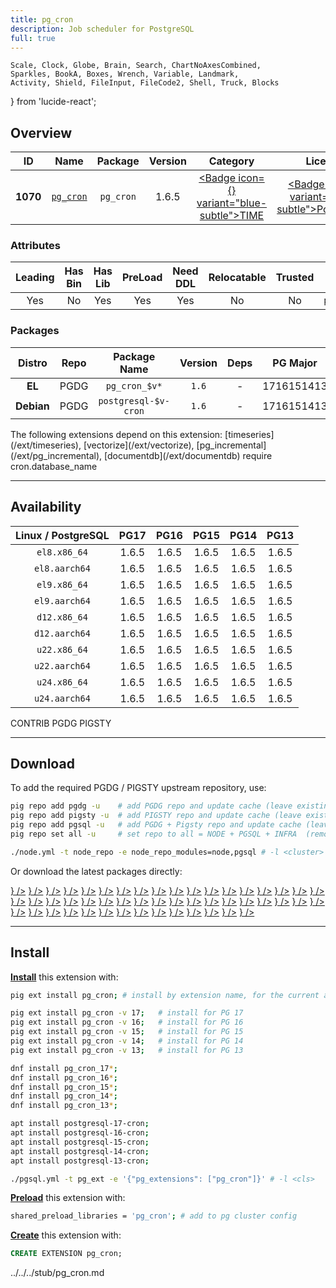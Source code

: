 ```yaml
---
title: pg_cron
description: Job scheduler for PostgreSQL
full: true
---
```


    Scale, Clock, Globe, Brain, Search, ChartNoAxesCombined,
    Sparkles, BookA, Boxes, Wrench, Variable, Landmark,
    Activity, Shield, FileInput, FileCode2, Shell, Truck, Blocks
} from 'lucide-react';

## Overview

| <TooltipIconButton tooltip="Extension unique identifier" side="top">ID</TooltipIconButton> | <TooltipIconButton tooltip="Extension name" side="top">Name</TooltipIconButton> | <TooltipIconButton tooltip="Package name for installation" side="top">Package</TooltipIconButton> | <TooltipIconButton tooltip="Latest available extension version" side="top">Version</TooltipIconButton> | <TooltipIconButton tooltip="Extension category" side="top">Category</TooltipIconButton> | <TooltipIconButton tooltip="Open source license" side="top">License</TooltipIconButton> | <TooltipIconButton tooltip="Programming language" side="top">Lang</TooltipIconButton> |
|:--------:|:--------:|:----------:|:--------------:|:---------------------------------------:|:------------------------------------------------------:|:----:|
| **1070** | [`pg_cron`](https://github.com/citusdata/pg_cron) | `pg_cron` | 1.6.5 | <a href="/ext/time" className="no-underline"><Badge icon={<Clock />} variant="blue-subtle">TIME</Badge></a> | <a href="/ext/list/license#postgresql" className="no-underline"><Badge icon={<Scale />} variant="blue-subtle">PostgreSQL</Badge></a> | <a href="/ext/list/lang#c"><Badge icon={<FileCode2 />} variant="blue-subtle">C</Badge></a> |

### Attributes

| <TooltipIconButton tooltip="The Primary Leading extension in the Package" side="top">Leading</TooltipIconButton> | <TooltipIconButton tooltip="Contains binary utils" side="top">Has Bin</TooltipIconButton> | <TooltipIconButton tooltip="Contains .so shared library files" side="top">Has Lib</TooltipIconButton> | <TooltipIconButton tooltip="Requires preloading via shared_preload_libraries" side="top">PreLoad</TooltipIconButton> | <TooltipIconButton tooltip="Requires CREATE EXTENSION DDL command" side="top">Need DDL</TooltipIconButton> | <TooltipIconButton tooltip="Can be installed in any schema" side="top">Relocatable</TooltipIconButton> | <TooltipIconButton tooltip="Can be created by non-superuser" side="top">Trusted</TooltipIconButton> | <TooltipIconButton tooltip="Schemas used by this extension" side="top">Schemas</TooltipIconButton> |
|:-------:|:-------:|:-------:|:-------:|:--------:|:-----------:|:-------:|:-------:|
| Yes | No | Yes | Yes | Yes | No | No | `pg_catalog` |

### Packages

| <TooltipIconButton tooltip="Linux distribution family, EL or Debian" side="top">Distro</TooltipIconButton> | <TooltipIconButton tooltip="Package repository" side="top">Repo</TooltipIconButton> | <TooltipIconButton tooltip="The RPM/DEB Package Name Pattern (replace $v with real pg major)" side="top">Package Name</TooltipIconButton> | <TooltipIconButton tooltip="Latest package version" side="top">Version</TooltipIconButton> | <TooltipIconButton tooltip="RPM/DEB Package dependencies" side="top">Deps</TooltipIconButton> | <TooltipIconButton tooltip="Available in these PostgreSQL Major Versions" side="top">PG Major</TooltipIconButton> |
|:----------:|:--------:|:------------------------:|:-----------:|:------------:|:------------------:|
|   **EL**   | <Badge variant="blue-subtle"><span className="font-bold">PGDG</span></Badge> | `pg_cron_$v*` | `1.6` | - | <Badge variant="green-subtle">17</Badge><Badge variant="green-subtle">16</Badge><Badge variant="green-subtle">15</Badge><Badge variant="green-subtle">14</Badge><Badge variant="green-subtle">13</Badge> |
| **Debian** | <Badge variant="blue-subtle"><span className="font-bold">PGDG</span></Badge> | `postgresql-$v-cron` | `1.6` | - | <Badge variant="green-subtle">17</Badge><Badge variant="green-subtle">16</Badge><Badge variant="green-subtle">15</Badge><Badge variant="green-subtle">14</Badge><Badge variant="green-subtle">13</Badge> |


<Callout title="Dependent Extensions" type="info">
    The following extensions depend on this extension: [timeseries](/ext/timeseries), [vectorize](/ext/vectorize), [pg_incremental](/ext/pg_incremental), [documentdb](/ext/documentdb)
</Callout>

<Callout title="Comments" type="info">
    require cron.database_name
</Callout>


------

## Availability

| <TooltipIconButton tooltip="Linux Distro Arch / PostgreSQL Major Version" side="top">Linux / PostgreSQL </TooltipIconButton> | **PG17** | **PG16** | **PG15** | **PG14** | **PG13** |
|:-----:|:-----:|:-----:|:-----:|:-----:|:-----:|
| `el8.x86_64` | <Badge variant="blue-subtle">1.6.5</Badge> | <Badge variant="blue-subtle">1.6.5</Badge> | <Badge variant="blue-subtle">1.6.5</Badge> | <Badge variant="blue-subtle">1.6.5</Badge> | <Badge variant="blue-subtle">1.6.5</Badge> |
| `el8.aarch64` | <Badge variant="blue-subtle">1.6.5</Badge> | <Badge variant="blue-subtle">1.6.5</Badge> | <Badge variant="blue-subtle">1.6.5</Badge> | <Badge variant="blue-subtle">1.6.5</Badge> | <Badge variant="blue-subtle">1.6.5</Badge> |
| `el9.x86_64` | <Badge variant="blue-subtle">1.6.5</Badge> | <Badge variant="blue-subtle">1.6.5</Badge> | <Badge variant="blue-subtle">1.6.5</Badge> | <Badge variant="blue-subtle">1.6.5</Badge> | <Badge variant="blue-subtle">1.6.5</Badge> |
| `el9.aarch64` | <Badge variant="blue-subtle">1.6.5</Badge> | <Badge variant="blue-subtle">1.6.5</Badge> | <Badge variant="blue-subtle">1.6.5</Badge> | <Badge variant="blue-subtle">1.6.5</Badge> | <Badge variant="blue-subtle">1.6.5</Badge> |
| `d12.x86_64` | <Badge variant="blue-subtle">1.6.5</Badge> | <Badge variant="blue-subtle">1.6.5</Badge> | <Badge variant="blue-subtle">1.6.5</Badge> | <Badge variant="blue-subtle">1.6.5</Badge> | <Badge variant="blue-subtle">1.6.5</Badge> |
| `d12.aarch64` | <Badge variant="blue-subtle">1.6.5</Badge> | <Badge variant="blue-subtle">1.6.5</Badge> | <Badge variant="blue-subtle">1.6.5</Badge> | <Badge variant="blue-subtle">1.6.5</Badge> | <Badge variant="blue-subtle">1.6.5</Badge> |
| `u22.x86_64` | <Badge variant="blue-subtle">1.6.5</Badge> | <Badge variant="blue-subtle">1.6.5</Badge> | <Badge variant="blue-subtle">1.6.5</Badge> | <Badge variant="blue-subtle">1.6.5</Badge> | <Badge variant="blue-subtle">1.6.5</Badge> |
| `u22.aarch64` | <Badge variant="blue-subtle">1.6.5</Badge> | <Badge variant="blue-subtle">1.6.5</Badge> | <Badge variant="blue-subtle">1.6.5</Badge> | <Badge variant="blue-subtle">1.6.5</Badge> | <Badge variant="blue-subtle">1.6.5</Badge> |
| `u24.x86_64` | <Badge variant="blue-subtle">1.6.5</Badge> | <Badge variant="blue-subtle">1.6.5</Badge> | <Badge variant="blue-subtle">1.6.5</Badge> | <Badge variant="blue-subtle">1.6.5</Badge> | <Badge variant="blue-subtle">1.6.5</Badge> |
| `u24.aarch64` | <Badge variant="blue-subtle">1.6.5</Badge> | <Badge variant="blue-subtle">1.6.5</Badge> | <Badge variant="blue-subtle">1.6.5</Badge> | <Badge variant="blue-subtle">1.6.5</Badge> | <Badge variant="blue-subtle">1.6.5</Badge> |

<Badge variant="green-subtle"><span className="font-black">CONTRIB</span></Badge> <Badge variant="blue-subtle"><span className="font-black">PGDG</span></Badge> <Badge variant="amber-subtle"><span className="font-black">PIGSTY</span></Badge>

------

## Download

To add the required PGDG / PIGSTY upstream repository, use:

```bash tab="pig"
pig repo add pgdg -u    # add PGDG repo and update cache (leave existing repos)
pig repo add pigsty -u  # add PIGSTY repo and update cache (leave existing repos)
pig repo add pgsql -u   # add PGDG + Pigsty repo and update cache (leave existing repos)
pig repo set all -u     # set repo to all = NODE + PGSQL + INFRA  (remove existing repos)
```
```bash tab="pigsty"
./node.yml -t node_repo -e node_repo_modules=node,pgsql # -l <cluster>
```

Or download the latest packages directly:

<Files>
    <Folder name="el8.x86_64">
        <a href="https://download.postgresql.org/pub/repos/yum/17/redhat/rhel-8-x86_64/pg_cron_17-1.6.5-1PGDG.rhel8.x86_64.rpm"><File name="pg_cron_17-1.6.5-1PGDG.rhel8.x86_64.rpm" icon={<Package className="text-emerald-500" />} /></a>
        <a href="https://download.postgresql.org/pub/repos/yum/16/redhat/rhel-8-x86_64/pg_cron_16-1.6.5-1PGDG.rhel8.x86_64.rpm"><File name="pg_cron_16-1.6.5-1PGDG.rhel8.x86_64.rpm" icon={<Package className="text-emerald-500" />} /></a>
        <a href="https://download.postgresql.org/pub/repos/yum/15/redhat/rhel-8-x86_64/pg_cron_15-1.6.5-1PGDG.rhel8.x86_64.rpm"><File name="pg_cron_15-1.6.5-1PGDG.rhel8.x86_64.rpm" icon={<Package className="text-emerald-500" />} /></a>
        <a href="https://download.postgresql.org/pub/repos/yum/14/redhat/rhel-8-x86_64/pg_cron_14-1.6.5-1PGDG.rhel8.x86_64.rpm"><File name="pg_cron_14-1.6.5-1PGDG.rhel8.x86_64.rpm" icon={<Package className="text-emerald-500" />} /></a>
        <a href="https://download.postgresql.org/pub/repos/yum/13/redhat/rhel-8-x86_64/pg_cron_13-1.6.5-1PGDG.rhel8.x86_64.rpm"><File name="pg_cron_13-1.6.5-1PGDG.rhel8.x86_64.rpm" icon={<Package className="text-emerald-500" />} /></a>
    </Folder>
    <Folder name="el8.aarch64">
        <a href="https://download.postgresql.org/pub/repos/yum/17/redhat/rhel-8-aarch64/pg_cron_17-1.6.5-1PGDG.rhel8.aarch64.rpm"><File name="pg_cron_17-1.6.5-1PGDG.rhel8.aarch64.rpm" icon={<Package className="text-orange-500" />} /></a>
        <a href="https://download.postgresql.org/pub/repos/yum/16/redhat/rhel-8-aarch64/pg_cron_16-1.6.5-1PGDG.rhel8.aarch64.rpm"><File name="pg_cron_16-1.6.5-1PGDG.rhel8.aarch64.rpm" icon={<Package className="text-orange-500" />} /></a>
        <a href="https://download.postgresql.org/pub/repos/yum/15/redhat/rhel-8-aarch64/pg_cron_15-1.6.5-1PGDG.rhel8.aarch64.rpm"><File name="pg_cron_15-1.6.5-1PGDG.rhel8.aarch64.rpm" icon={<Package className="text-orange-500" />} /></a>
        <a href="https://download.postgresql.org/pub/repos/yum/14/redhat/rhel-8-aarch64/pg_cron_14-1.6.5-1PGDG.rhel8.aarch64.rpm"><File name="pg_cron_14-1.6.5-1PGDG.rhel8.aarch64.rpm" icon={<Package className="text-orange-500" />} /></a>
        <a href="https://download.postgresql.org/pub/repos/yum/13/redhat/rhel-8-aarch64/pg_cron_13-1.6.5-1PGDG.rhel8.aarch64.rpm"><File name="pg_cron_13-1.6.5-1PGDG.rhel8.aarch64.rpm" icon={<Package className="text-orange-500" />} /></a>
    </Folder>
    <Folder name="el9.x86_64">
        <a href="https://download.postgresql.org/pub/repos/yum/17/redhat/rhel-9-x86_64/pg_cron_17-1.6.5-1PGDG.rhel9.x86_64.rpm"><File name="pg_cron_17-1.6.5-1PGDG.rhel9.x86_64.rpm" icon={<Package className="text-emerald-500" />} /></a>
        <a href="https://download.postgresql.org/pub/repos/yum/16/redhat/rhel-9-x86_64/pg_cron_16-1.6.5-1PGDG.rhel9.x86_64.rpm"><File name="pg_cron_16-1.6.5-1PGDG.rhel9.x86_64.rpm" icon={<Package className="text-emerald-500" />} /></a>
        <a href="https://download.postgresql.org/pub/repos/yum/15/redhat/rhel-9-x86_64/pg_cron_15-1.6.5-1PGDG.rhel9.x86_64.rpm"><File name="pg_cron_15-1.6.5-1PGDG.rhel9.x86_64.rpm" icon={<Package className="text-emerald-500" />} /></a>
        <a href="https://download.postgresql.org/pub/repos/yum/14/redhat/rhel-9-x86_64/pg_cron_14-1.6.5-1PGDG.rhel9.x86_64.rpm"><File name="pg_cron_14-1.6.5-1PGDG.rhel9.x86_64.rpm" icon={<Package className="text-emerald-500" />} /></a>
        <a href="https://download.postgresql.org/pub/repos/yum/13/redhat/rhel-9-x86_64/pg_cron_13-1.6.5-1PGDG.rhel9.x86_64.rpm"><File name="pg_cron_13-1.6.5-1PGDG.rhel9.x86_64.rpm" icon={<Package className="text-emerald-500" />} /></a>
    </Folder>
    <Folder name="el9.aarch64">
        <a href="https://download.postgresql.org/pub/repos/yum/17/redhat/rhel-9-aarch64/pg_cron_17-1.6.5-1PGDG.rhel9.aarch64.rpm"><File name="pg_cron_17-1.6.5-1PGDG.rhel9.aarch64.rpm" icon={<Package className="text-orange-500" />} /></a>
        <a href="https://download.postgresql.org/pub/repos/yum/16/redhat/rhel-9-aarch64/pg_cron_16-1.6.5-1PGDG.rhel9.aarch64.rpm"><File name="pg_cron_16-1.6.5-1PGDG.rhel9.aarch64.rpm" icon={<Package className="text-orange-500" />} /></a>
        <a href="https://download.postgresql.org/pub/repos/yum/15/redhat/rhel-9-aarch64/pg_cron_15-1.6.5-1PGDG.rhel9.aarch64.rpm"><File name="pg_cron_15-1.6.5-1PGDG.rhel9.aarch64.rpm" icon={<Package className="text-orange-500" />} /></a>
        <a href="https://download.postgresql.org/pub/repos/yum/14/redhat/rhel-9-aarch64/pg_cron_14-1.6.5-1PGDG.rhel9.aarch64.rpm"><File name="pg_cron_14-1.6.5-1PGDG.rhel9.aarch64.rpm" icon={<Package className="text-orange-500" />} /></a>
        <a href="https://download.postgresql.org/pub/repos/yum/13/redhat/rhel-9-aarch64/pg_cron_13-1.6.5-1PGDG.rhel9.aarch64.rpm"><File name="pg_cron_13-1.6.5-1PGDG.rhel9.aarch64.rpm" icon={<Package className="text-orange-500" />} /></a>
    </Folder>
    <Folder name="d12.x86_64">
        <a href="https://apt.postgresql.org/pub/repos/apt/pool/main/p/pg-cron/postgresql-17-cron_1.6.5-1.pgdg120+1_arm64.deb"><File name="postgresql-17-cron_1.6.5-1.pgdg120+1_arm64.deb" icon={<Box className="text-emerald-500" />} /></a>
        <a href="https://apt.postgresql.org/pub/repos/apt/pool/main/p/pg-cron/postgresql-16-cron_1.6.5-1.pgdg120+1_arm64.deb"><File name="postgresql-16-cron_1.6.5-1.pgdg120+1_arm64.deb" icon={<Box className="text-emerald-500" />} /></a>
        <a href="https://apt.postgresql.org/pub/repos/apt/pool/main/p/pg-cron/postgresql-15-cron_1.6.5-1.pgdg120+1_arm64.deb"><File name="postgresql-15-cron_1.6.5-1.pgdg120+1_arm64.deb" icon={<Box className="text-emerald-500" />} /></a>
        <a href="https://apt.postgresql.org/pub/repos/apt/pool/main/p/pg-cron/postgresql-14-cron_1.6.5-1.pgdg120+1_arm64.deb"><File name="postgresql-14-cron_1.6.5-1.pgdg120+1_arm64.deb" icon={<Box className="text-emerald-500" />} /></a>
        <a href="https://apt.postgresql.org/pub/repos/apt/pool/main/p/pg-cron/postgresql-13-cron_1.6.5-1.pgdg120+1_arm64.deb"><File name="postgresql-13-cron_1.6.5-1.pgdg120+1_arm64.deb" icon={<Box className="text-emerald-500" />} /></a>
    </Folder>
    <Folder name="d12.aarch64">
        <a href="https://apt.postgresql.org/pub/repos/apt/pool/main/p/pg-cron/postgresql-17-cron_1.6.5-1.pgdg120+1_amd64.deb"><File name="postgresql-17-cron_1.6.5-1.pgdg120+1_amd64.deb" icon={<Box className="text-orange-500" />} /></a>
        <a href="https://apt.postgresql.org/pub/repos/apt/pool/main/p/pg-cron/postgresql-16-cron_1.6.5-1.pgdg120+1_amd64.deb"><File name="postgresql-16-cron_1.6.5-1.pgdg120+1_amd64.deb" icon={<Box className="text-orange-500" />} /></a>
        <a href="https://apt.postgresql.org/pub/repos/apt/pool/main/p/pg-cron/postgresql-15-cron_1.6.5-1.pgdg120+1_amd64.deb"><File name="postgresql-15-cron_1.6.5-1.pgdg120+1_amd64.deb" icon={<Box className="text-orange-500" />} /></a>
        <a href="https://apt.postgresql.org/pub/repos/apt/pool/main/p/pg-cron/postgresql-14-cron_1.6.5-1.pgdg120+1_amd64.deb"><File name="postgresql-14-cron_1.6.5-1.pgdg120+1_amd64.deb" icon={<Box className="text-orange-500" />} /></a>
        <a href="https://apt.postgresql.org/pub/repos/apt/pool/main/p/pg-cron/postgresql-13-cron_1.6.5-1.pgdg120+1_amd64.deb"><File name="postgresql-13-cron_1.6.5-1.pgdg120+1_amd64.deb" icon={<Box className="text-orange-500" />} /></a>
    </Folder>
    <Folder name="u22.x86_64">
        <a href="https://apt.postgresql.org/pub/repos/apt/pool/main/p/pg-cron/postgresql-17-cron_1.6.5-1.pgdg22.04+1_amd64.deb"><File name="postgresql-17-cron_1.6.5-1.pgdg22.04+1_amd64.deb" icon={<Box className="text-emerald-500" />} /></a>
        <a href="https://apt.postgresql.org/pub/repos/apt/pool/main/p/pg-cron/postgresql-16-cron_1.6.5-1.pgdg22.04+1_amd64.deb"><File name="postgresql-16-cron_1.6.5-1.pgdg22.04+1_amd64.deb" icon={<Box className="text-emerald-500" />} /></a>
        <a href="https://apt.postgresql.org/pub/repos/apt/pool/main/p/pg-cron/postgresql-15-cron_1.6.5-1.pgdg22.04+1_amd64.deb"><File name="postgresql-15-cron_1.6.5-1.pgdg22.04+1_amd64.deb" icon={<Box className="text-emerald-500" />} /></a>
        <a href="https://apt.postgresql.org/pub/repos/apt/pool/main/p/pg-cron/postgresql-14-cron_1.6.5-1.pgdg22.04+1_amd64.deb"><File name="postgresql-14-cron_1.6.5-1.pgdg22.04+1_amd64.deb" icon={<Box className="text-emerald-500" />} /></a>
        <a href="https://apt.postgresql.org/pub/repos/apt/pool/main/p/pg-cron/postgresql-13-cron_1.6.5-1.pgdg22.04+1_amd64.deb"><File name="postgresql-13-cron_1.6.5-1.pgdg22.04+1_amd64.deb" icon={<Box className="text-emerald-500" />} /></a>
    </Folder>
    <Folder name="u22.aarch64">
        <a href="https://apt.postgresql.org/pub/repos/apt/pool/main/p/pg-cron/postgresql-17-cron_1.6.5-1.pgdg22.04+1_arm64.deb"><File name="postgresql-17-cron_1.6.5-1.pgdg22.04+1_arm64.deb" icon={<Box className="text-orange-500" />} /></a>
        <a href="https://apt.postgresql.org/pub/repos/apt/pool/main/p/pg-cron/postgresql-16-cron_1.6.5-1.pgdg22.04+1_arm64.deb"><File name="postgresql-16-cron_1.6.5-1.pgdg22.04+1_arm64.deb" icon={<Box className="text-orange-500" />} /></a>
        <a href="https://apt.postgresql.org/pub/repos/apt/pool/main/p/pg-cron/postgresql-15-cron_1.6.5-1.pgdg22.04+1_arm64.deb"><File name="postgresql-15-cron_1.6.5-1.pgdg22.04+1_arm64.deb" icon={<Box className="text-orange-500" />} /></a>
        <a href="https://apt.postgresql.org/pub/repos/apt/pool/main/p/pg-cron/postgresql-14-cron_1.6.5-1.pgdg22.04+1_arm64.deb"><File name="postgresql-14-cron_1.6.5-1.pgdg22.04+1_arm64.deb" icon={<Box className="text-orange-500" />} /></a>
        <a href="https://apt.postgresql.org/pub/repos/apt/pool/main/p/pg-cron/postgresql-13-cron_1.6.5-1.pgdg22.04+1_arm64.deb"><File name="postgresql-13-cron_1.6.5-1.pgdg22.04+1_arm64.deb" icon={<Box className="text-orange-500" />} /></a>
    </Folder>
    <Folder name="u24.x86_64">
        <a href="https://apt.postgresql.org/pub/repos/apt/pool/main/p/pg-cron/postgresql-17-cron_1.6.5-1.pgdg24.04+1_amd64.deb"><File name="postgresql-17-cron_1.6.5-1.pgdg24.04+1_amd64.deb" icon={<Box className="text-emerald-500" />} /></a>
        <a href="https://apt.postgresql.org/pub/repos/apt/pool/main/p/pg-cron/postgresql-16-cron_1.6.5-1.pgdg24.04+1_amd64.deb"><File name="postgresql-16-cron_1.6.5-1.pgdg24.04+1_amd64.deb" icon={<Box className="text-emerald-500" />} /></a>
        <a href="https://apt.postgresql.org/pub/repos/apt/pool/main/p/pg-cron/postgresql-15-cron_1.6.5-1.pgdg24.04+1_amd64.deb"><File name="postgresql-15-cron_1.6.5-1.pgdg24.04+1_amd64.deb" icon={<Box className="text-emerald-500" />} /></a>
        <a href="https://apt.postgresql.org/pub/repos/apt/pool/main/p/pg-cron/postgresql-14-cron_1.6.5-1.pgdg24.04+1_amd64.deb"><File name="postgresql-14-cron_1.6.5-1.pgdg24.04+1_amd64.deb" icon={<Box className="text-emerald-500" />} /></a>
        <a href="https://apt.postgresql.org/pub/repos/apt/pool/main/p/pg-cron/postgresql-13-cron_1.6.5-1.pgdg24.04+1_amd64.deb"><File name="postgresql-13-cron_1.6.5-1.pgdg24.04+1_amd64.deb" icon={<Box className="text-emerald-500" />} /></a>
    </Folder>
    <Folder name="u24.aarch64">
        <a href="https://apt.postgresql.org/pub/repos/apt/pool/main/p/pg-cron/postgresql-17-cron_1.6.5-1.pgdg24.04+1_arm64.deb"><File name="postgresql-17-cron_1.6.5-1.pgdg24.04+1_arm64.deb" icon={<Box className="text-orange-500" />} /></a>
        <a href="https://apt.postgresql.org/pub/repos/apt/pool/main/p/pg-cron/postgresql-16-cron_1.6.5-1.pgdg24.04+1_arm64.deb"><File name="postgresql-16-cron_1.6.5-1.pgdg24.04+1_arm64.deb" icon={<Box className="text-orange-500" />} /></a>
        <a href="https://apt.postgresql.org/pub/repos/apt/pool/main/p/pg-cron/postgresql-15-cron_1.6.5-1.pgdg24.04+1_arm64.deb"><File name="postgresql-15-cron_1.6.5-1.pgdg24.04+1_arm64.deb" icon={<Box className="text-orange-500" />} /></a>
        <a href="https://apt.postgresql.org/pub/repos/apt/pool/main/p/pg-cron/postgresql-14-cron_1.6.5-1.pgdg24.04+1_arm64.deb"><File name="postgresql-14-cron_1.6.5-1.pgdg24.04+1_arm64.deb" icon={<Box className="text-orange-500" />} /></a>
        <a href="https://apt.postgresql.org/pub/repos/apt/pool/main/p/pg-cron/postgresql-13-cron_1.6.5-1.pgdg24.04+1_arm64.deb"><File name="postgresql-13-cron_1.6.5-1.pgdg24.04+1_arm64.deb" icon={<Box className="text-orange-500" />} /></a>
    </Folder>
</Files>

------

## Install

[**Install**](/docs/pgsql/extension/install) this extension with:

```bash tab="pig"
pig ext install pg_cron; # install by extension name, for the current active PG version

pig ext install pg_cron -v 17;   # install for PG 17
pig ext install pg_cron -v 16;   # install for PG 16
pig ext install pg_cron -v 15;   # install for PG 15
pig ext install pg_cron -v 14;   # install for PG 14
pig ext install pg_cron -v 13;   # install for PG 13
```
```bash tab="yum" 
dnf install pg_cron_17*;
dnf install pg_cron_16*;
dnf install pg_cron_15*;
dnf install pg_cron_14*;
dnf install pg_cron_13*;
```
```bash tab="apt" 
apt install postgresql-17-cron;
apt install postgresql-16-cron;
apt install postgresql-15-cron;
apt install postgresql-14-cron;
apt install postgresql-13-cron;
```
```bash tab="ansible"
./pgsql.yml -t pg_ext -e '{"pg_extensions": ["pg_cron"]}' # -l <cls>
```

[**Preload**](/docs/pgsql/extension/load) this extension with:

```bash
shared_preload_libraries = 'pg_cron'; # add to pg cluster config
```

[**Create**](/docs/pgsql/extension/create) this extension with:

```sql
CREATE EXTENSION pg_cron;
```


<include>../../../stub/pg_cron.md</include>
